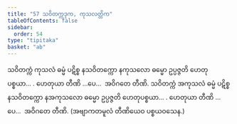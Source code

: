 ```yaml
---
title: "57 သဝိတက္ကဒုက, ကုသလတ္တိက"
tableOfContents: false
sidebar:
  order: 54
type: "tipitaka"
basket: "ab"
---
```



<DynamicBreadcrumb />

<Division number="66">

<Paragraph number="185">
သဝိတက္ကံ ကုသလံ ဓမ္မံ ပဋိစ္စ နသဝိတက္ကော နကုသလော ဓမ္မော ဥပ္ပဇ္ဇတိ ဟေတုပစ္စယာ… . ဟေတုယာ တီဏိ …ပေ…  အဝိဂတေ တီဏိ.
</Paragraph>

<Paragraph number="186">
သဝိတက္ကံ အကုသလံ ဓမ္မံ ပဋိစ္စ နသဝိတက္ကော နအကုသလော ဓမ္မော ဥပ္ပဇ္ဇတိ ဟေတုပစ္စယာ… . ဟေတုယာ တီဏိ …ပေ…  အဝိဂတေ တီဏိ. (အဗျာကတမူလံ တီဏိယေဝ ပစ္စယဝသေန.)
</Paragraph>
</Division>